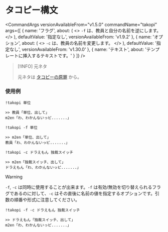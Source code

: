 

# タコピー構文

<CommandArgs
  versionAvailableFrom="v1.5.0"
  commandName="takopi"
  args={[
    {
      name: 'フラグ',
      about: (
        <>
          <code>-f</code> は、教員と自分の名前を逆にします。
        </>
      ),
      defaultValue: '指定なし',
      versionAvailableFrom: 'v1.9.2'
    },
    {
      name: 'オプション',
      about: (
        <>
          <code>-c</code> は、教員の名前を変更します。
        </>
      ),
      defaultValue: '指定なし',
      versionAvailableFrom: 'v1.30.0'
    },
    {
      name: 'テキスト',
      about: 'テンプレートに挿入するテキストです。'
    }
  ]}
/>

> [!INFO]
> 元ネタ
>
> 元ネタは [タコピーの原罪](https://dic.nicovideo.jp/id/5642643) から。

### 使用例

`!takopi 単位`

```
>> 教員「単位、出して」
m2en「わ、わかんないっピ.......」
```

`!takopi -f 単位`

```
>> m2en「単位、出して」
教員「わ、わかんないっピ.......」
```

`!takopi -c ドラえもん 独裁スイッチ`

```
>> m2en「独裁スイッチ、出して」
ドラえもん「わ、わかんないっピ.......」
```

> [!WARNING]
>
> `-f`, `-c` は同時に使用することが出来ます。`-f` は有効/無効を切り替えられるフラグであるのに対して、`-c` はその直後に名前の値を指定するオプションです。引数の順番や形式に注意してください。
>
> `!takopi -f -c ドラえもん 独裁スイッチ`
>
> ```
> >> ドラえもん「独裁スイッチ、出して」
> m2en「わ、わかんないっピ.......」
> ```
